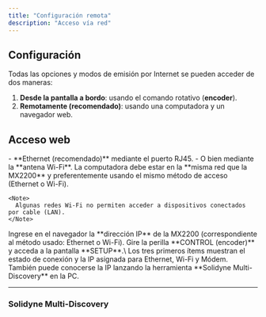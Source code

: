 ```yaml
---
title: "Configuración remota"
description: "Acceso vía red"
---
```



## Configuración

Todas las opciones y modos de emisión por Internet se pueden acceder de dos maneras:

1. **Desde la pantalla a bordo**: usando el comando rotativo (**encoder**).
2. **Remotamente (recomendado)**: usando una computadora y un navegador web.

## Acceso web

<Steps>
  <Step title="Conectar la consola a la red">
    - **Ethernet (recomendado)** mediante el puerto RJ45.
    - O bien mediante la **antena Wi-Fi**.
  </Step>
  <Step title="Conectar la computadora">
    La computadora debe estar en la **misma red que la MX2200** y preferentemente usando el mismo método de acceso (Ethernet o Wi-Fi).

    <Note>
      Algunas redes Wi-Fi no permiten acceder a dispositivos conectados por cable (LAN).
    </Note>
  </Step>
  <Step title="Abrir navegador e ingresar IP">
    Ingrese en el navegador la **dirección IP** de la MX2200 (correspondiente al método usado: Ethernet o Wi-Fi).
  </Step>
  <Step title="Obtener la IP desde la consola">
    Gire la perilla **CONTROL (encoder)** y acceda a la pantalla **SETUP**.\
    Los tres primeros ítems muestran el estado de conexión y la IP asignada para Ethernet, Wi-Fi y Módem.
  </Step>
  <Step title="Obtener la IP desde la computadora">
    También puede conocerse la IP lanzando la herramienta **Solidyne Multi-Discovery** en la PC.
  </Step>
</Steps>

---

### Solidyne Multi-Discovery

<discovery />